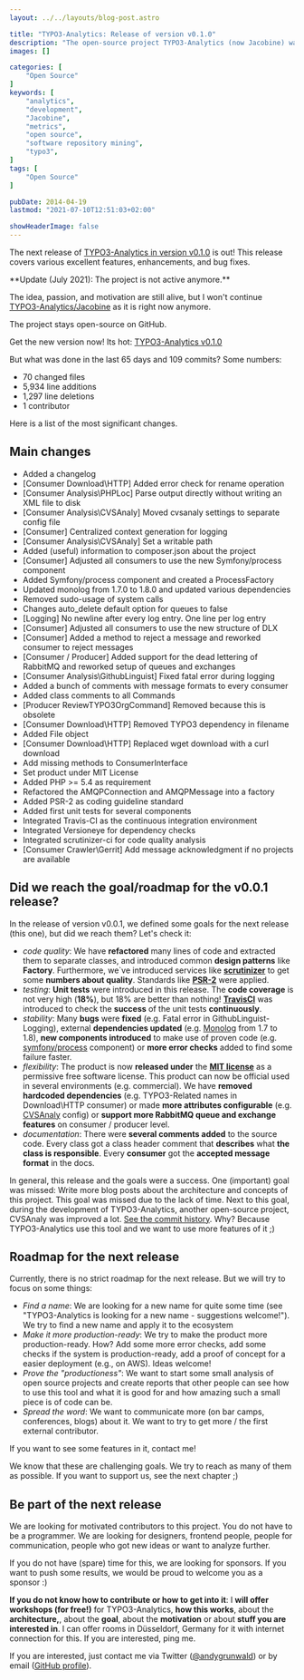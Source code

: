 ```yaml
---
layout: ../../layouts/blog-post.astro

title: "TYPO3-Analytics: Release of version v0.1.0"
description: "The open-source project TYPO3-Analytics (now Jacobine) was released in version 0.1.0."
images: []

categories: [
    "Open Source"
]
keywords: [
    "analytics",
    "development",
    "Jacobine",
    "metrics",
    "open source",
    "software repository mining",
    "typo3",
]
tags: [
    "Open Source"
]

pubDate: 2014-04-19
lastmod: "2021-07-10T12:51:03+02:00"

showHeaderImage: false
---
```


The next release of [TYPO3-Analytics in version v0.1.0](https://github.com/andygrunwald/Jacobine/releases/tag/v0.1.0 "v0.1.0 of Jacobine") is out!
This release covers various excellent features, enhancements, and bug fixes.

<UpdateBox>
**Update (July 2021): The project is not active anymore.**

The idea, passion, and motivation are still alive, but I won't continue [TYPO3-Analytics/Jacobine](https://github.com/andygrunwald/Jacobine/) as it is right now anymore.

The project stays open-source on GitHub.
</UpdateBox>

Get the new version now! Its hot: [TYPO3-Analytics v0.1.0](https://github.com/andygrunwald/Jacobine/releases/tag/v0.1.0 "v0.1.0 of Jacobine")

But what was done in the last 65 days and 109 commits?
Some numbers:

* 70 changed files
* 5,934 line additions
* 1,297 line deletions
* 1 contributor

Here is a list of the most significant changes.

## Main changes

* Added a changelog
* [Consumer Download\\HTTP] Added error check for rename operation
* [Consumer Analysis\\PHPLoc] Parse output directly without writing an XML file to disk
* [Consumer Analysis\\CVSAnaly] Moved cvsanaly settings to separate config file
* [Consumer] Centralized context generation for logging
* [Consumer Analysis\\CVSAnaly] Set a writable path
* Added (useful) information to composer.json about the project
* [Consumer] Adjusted all consumers to use the new Symfony/process component
* Added Symfony/process component and created a ProcessFactory
* Updated monolog from 1.7.0 to 1.8.0 and updated various dependencies
* Removed sudo-usage of system calls
* Changes auto_delete default option for queues to false
* [Logging] No newline after every log entry. One line per log entry
* [Consumer] Adjusted all consumers to use the new structure of DLX
* [Consumer] Added a method to reject a message and reworked consumer to reject messages
* [Consumer / Producer] Added support for the dead lettering of RabbitMQ and reworked setup of queues and exchanges
* [Consumer Analysis\\GithubLinguist] Fixed fatal error during logging
* Added a bunch of comments with message formats to every consumer
* Added class comments to all Commands
* [Producer ReviewTYPO3OrgCommand] Removed because this is obsolete
* [Consumer Download\\HTTP] Removed TYPO3 dependency in filename
* Added File object
* [Consumer Download\\HTTP] Replaced wget download with a curl download
* Add missing methods to ConsumerInterface
* Set product under MIT License
* Added PHP >= 5.4 as requirement
* Refactored the AMQPConnection and AMQPMessage into a factory
* Added PSR-2 as coding guideline standard
* Added first unit tests for several components
* Integrated Travis-CI as the continuous integration environment
* Integrated Versioneye for dependency checks
* Integrated scrutinizer-ci for code quality analysis
* [Consumer Crawler\\Gerrit] Add message acknowledgment if no projects are available

## Did we reach the goal/roadmap for the v0.0.1 release?

In the release of version v0.0.1, we defined some goals for the next release (this one), but did we reach them? Let's check it:

* *code quality*: We have **refactored** many lines of code and extracted them to separate classes, and introduced common **design patterns** like **Factory**. Furthermore, we`ve introduced services like **[scrutinizer](https://scrutinizer-ci.com/ "scrutinizer CI")** to get some **numbers about quality**. Standards like **[PSR-2](https://github.com/php-fig/fig-standards/blob/master/accepted/PSR-2-coding-style-guide.md "PHP PSR-2")** were applied.
* *testing*: **Unit tests** were introduced in this release. The **code coverage** is not very high (**18%**), but 18% are better than nothing! **[TravisCI](https://travis-ci.org/ "TravisCI")** was introduced to check the **success** of the unit tests **continuously**.
* *stability*: Many **bugs** were **fixed** (e.g. Fatal error in GithubLinguist-Logging), external **dependencies updated** (e.g. [Monolog](https://github.com/Seldaek/monolog "monolog at GitHub") from 1.7 to 1.8), **new components introduced** to make use of proven code (e.g. [symfony/process](https://symfony.com/doc/current/components/process.html "Symfony process component") component) or **more error checks** added to find some failure faster.
* *flexibility*: The product is now **released under** the **[MIT license](https://opensource.org/licenses/MIT "MIT Open-Source license")** as a permissive free software license. This product can now be official used in several environments (e.g. commercial). We have **removed hardcoded dependencies** (e.g. TYPO3-Related names in Download\\HTTP consumer) or made **more attributes configurable** (e.g. [CVSAnaly](https://github.com/MetricsGrimoire/CVSAnalY "CVSAnaly at GitHub") config) or **support more RabbitMQ queue and exchange features** on consumer / producer level.
* *documentation*: There were **several comments added** to the source code. Every class got a class header comment that **describes** what **the class is responsible**. Every **consumer** got the **accepted message format** in the docs.

In general, this release and the goals were a success.
One (important) goal was missed: Write more blog posts about the architecture and concepts of this project.
This goal was missed due to the lack of time.
Next to this goal, during the development of TYPO3-Analytics, another open-source project, CVSAnaly was improved a lot.
[See the commit history](https://github.com/MetricsGrimoire/CVSAnalY/commits?author=andygrunwald "Contributions from Andy Grunwald for CVSAnaly at GitHub").
Why? Because TYPO3-Analytics use this tool and we want to use more features of it ;)

## Roadmap for the next release

Currently, there is no strict roadmap for the next release.
But we will try to focus on some things:

* *Find a name*: We are looking for a new name for quite some time (see "TYPO3-Analytics is looking for a new name - suggestions welcome!"). We try to find a new name and apply it to the ecosystem
* *Make it more production-ready*: We try to make the product more production-ready. How? Add some more error checks, add some checks if the system is production-ready, add a proof of concept for a easier deployment (e.g., on AWS). Ideas welcome!
* *Prove the "productioness"*: We want to start some small analysis of open source projects and create reports that other people can see how to use this tool and what it is good for and how amazing such a small piece is of code can be.
* *Spread the word*: We want to communicate more (on bar camps, conferences, blogs) about it. We want to try to get more / the first external contributor.

If you want to see some features in it, contact me!

We know that these are challenging goals.
We try to reach as many of them as possible.
If you want to support us, see the next chapter ;)

## Be part of the next release

We are looking for motivated contributors to this project.
You do not have to be a programmer.
We are looking for designers, frontend people, people for communication, people who got new ideas or want to analyze further.

If you do not have (spare) time for this, we are looking for sponsors.
If you want to push some results, we would be proud to welcome you as a sponsor :)

**If you do not know how to contribute or how to get into it**: I **will offer workshops (for free!)** for TYPO3-Analytics, **how this works**, about the **architecture,**, about the **goal**, about the **motivation** or about **stuff you are interested in**.
I can offer rooms in Düsseldorf, Germany for it with internet connection for this.
If you are interested, ping me.

If you are interested, just contact me via Twitter ([@andygrunwald](https://twitter.com/andygrunwald "Andy Grunwald at twitter")) or by email ([GitHub profile](https://github.com/andygrunwald "Andy Grunwald at GitHub")).
